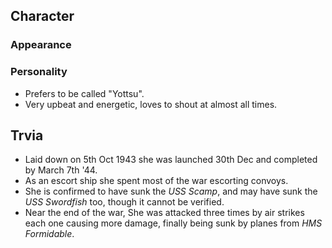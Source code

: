 ==Character==
===Appearance===
===Personality===
*Prefers to be called "Yottsu".
*Very upbeat and energetic, loves to shout at almost all times.

==Trvia==
*Laid down on 5th Oct 1943 she was launched 30th Dec and completed by March 7th '44.
*As an escort ship she spent most of the war escorting convoys.
*She is confirmed to have sunk the ''USS Scamp'', and may have sunk the ''USS Swordfish'' too, though it cannot be verified.
*Near the end of the war, She was attacked three times by air strikes each one causing more damage, finally being sunk by planes from ''HMS Formidable''.